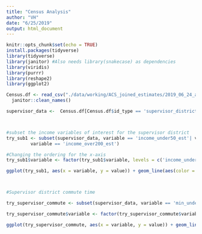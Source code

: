 ```yaml
---
title: "Census Analysis"
author: "VH"
date: "6/25/2019"
output: html_document
---
```


```r
knitr::opts_chunk$set(echo = TRUE)
install.packages(tidyverse)
library(tidyverse)
library(janitor) #Also needs library(snakecase) as dependencies
library(viridis)
library(purrr)
library(reshape2)
library(ggplot2)

Census.df <- read_csv("./data/working/ACS_joined_estimates/2019_06_24_acs_all_geography_tidy.csv") %>%
  janitor::clean_names() 

supervisor_data <-  Census.df[Census.df$id_type == 'supervisor_district',]



#subset the income variables of interest for the supervisor district
try_sub1 <- subset(supervisor_data, variable == 'income_under50_est'| variable =='income_50to100_est' | variable =='income_100to150_est'| variable == 'income_150to200_est' |
         variable == 'income_over200_est')

#Changing the ordering for the x-axis
try_sub1$variable <- factor(try_sub1$variable, levels = c('income_under50_est','income_50to100_est','income_100to150_est','income_150to200_est','income_over200_est'))

ggplot(try_sub1, aes(x = variable, y = value)) + geom_line(aes(color = id, group = id))



#Supervisor district commute time

try_supervisor_commute <- subset(supervisor_data, variable == 'min_under30_est'| variable =='min_30to60_est' | variable =='min_60to90_est'| variable == 'min_over90_est')

try_supervisor_commute$variable <- factor(try_supervisor_commute$variable, levels = c('min_under30_est','min_30to60_est','min_60to90_est','min_over90_est'))

ggplot(try_supervisor_commute, aes(x = variable, y = value)) + geom_line(aes(color = id, group = id))









```



